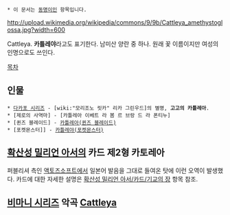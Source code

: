  * 이 문서는 [[동명이인]] 항목입니다.

http://upload.wikimedia.org/wikipedia/commons/9/9b/Cattleya_amethystoglossa.jpg?width=600

Cattleya. '''카틀레야'''라고도 표기한다. 남미산 양란 중 하나. 원래 꽃 이름이지만 여성의 인명으로도 쓰인다.

[[목차]]
==  인물 ==
 * [[다카포 시리즈]] - [wiki:"모리조노 릿카" 리카 그린우드]의 별명, '''고고의 카틀레아'''.
 * [제로의 사역마] - [카틀레아 이베트 라 봄 르 브랑 드 라 폰티누] 
 * [퀸즈 블레이드] - [[카틀레아(퀸즈 블레이드)]]
 * [포켓몬스터]] - [[카틀레야(포켓몬스터)]]
== [[확산성 밀리언 아서]]의 카드 제2형 카토레아 ==
퍼블리셔 측인 [[액토즈소프트]]에서 일본어 발음을 그대로 들여온 탓에 이런 오역이 발생했다. 카드에 대한 자세한 설명은 [[확산성 밀리언 아서/카드/기교의 장]] 항목 참조.

== [[비마니 시리즈]] 악곡 [[Cattleya]] ==
